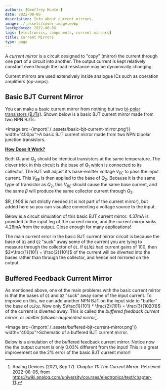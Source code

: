 ```yaml
---
authors: [Geoffrey Hunter]
date: 2022-08-06
description: Info about current mirrors.
image: ./_assets/cover-image.webp
lastUpdated: 2022-08-06
tags: [electronics, components, current mirrors]
title: Current Mirrors
type: page
---
```


A _current mirror_ is a circuit designed to "copy" (mirror) the current through one part of a circuit into another. The output current is kept relatively constant even though the load resistance may be dynamically changing.

Current mirrors are used extensively inside analogue ICs such as operation amplifiers (op-amps).

## Basic BJT Current Mirror

You can make a basic current mirror from nothing but two [bi-polar transistors (BJTs)](/electronics/components/transistors/bipolar-junction-transistors-bjts/). Shown below is a basic BJT current mirror made from two NPN BJTs:

<Image src={import('./_assets/basic-bjt-current-mirror.png')} width="400px">A basic BJT current mirror made from two NPN bipolar junction transistors.</Image>

**<u>How Does It Work?</u>**

Both $Q_1$ and $Q_2$ should be identical transistors at the same temperature. The clever trick in this circuit is the base of $Q_1$ which is connected to its collector. The BJT will adjust it's base-emitter voltage $V_{BE}$ to pass the input current. This  $V_{BE}$ is then applied to the base of $Q_2$. Because it is the same type of transistor as $Q_2$, this $V_{BE}$ should cause the same base current, and the same $\beta$ will produce the same collector current through $Q_2$.  

<Aside type="note">
$R_{IN}$ is not strictly needed (it is not part of the current mirror), but added here so you can visualize connecting a voltage source to the input.
</Aside>

Below is a circuit simulation of this basic BJT current mirror. 4.37mA is provided to the input leg of the current mirror, and the current mirror sinks 4.28mA from the output. Close enough for many applications!

<CircuitJs data="CQAgjCAMB0l3BWcMBMcUHYMGZIA4UA2ATmIxAUgoqoQFMBaMMAKABcKAWTkFPPCmBS9+UcGJiFs2MFmwYwhThkIJshZFQAmdAGYBDAK4AbNuwoqRAwvitiIDTtHWECRPtgQpsnDZOmyOApKKmoaYHAgOgYmZgBKgsKyGghC4NwSIJy0mTAILABOiby2qcIo2fbwLADuxRW0aSgIfrX1LfUYwpBtZbwdCBnNrXWDPHwCY-0jXOOiCJYTUCwA5sW4PH3YaBKrIDYCG-u221RnLPKNSZZ9aAIQ5wkHvJXPd5mVSGdQ0PmXxwIGgDeF1xOcgA" />

The main current error in the basic BJT current mirror circuit is because the base of `Q1` and `Q2` "suck" away some of the current you are tying to measure through the collector of `Q1`. If `Q1`/`Q2` had current gains of 100, then $2*\frac{1}{101} = \frac{2}{101}$ of the current will be diverted into the bases rather than through the collector, and hence not mirrored on the output. 

## Buffered Feedback Current Mirror

As mentioned above, one of the main problems with the basic current mirror is that the bases of `Q1` and `Q2` "suck" away some of the input current. To improve on this, we can add another NPN BJT on the input side to "buffer" the base of `Q1`/`Q2`. Now only $\frac{1}{101} * \frac{2}{101} = \frac{3}{10201}$ of the current is diverted away. This is called the _buffered feedback current mirror_, or _emitter follower augmented mirror_[^bib-analog-devices-current-mirror].

<Image src={import('./_assets/buffered-bjt-current-mirror.png')} width="400px">Schematic of a buffered BJT current mirror.</Image>

Below is a simulation of the buffered feedback current mirror. Notice now the the output current is only $0.03\%$ different from the input! This is a great improvement on the $2\%$ error of the basic BJT current mirror!

<CircuitJs data="CQAgjCAMB0l3BWcMBMcUHYMGZIA4UA2ATmIxAUgoqoQFMBaMMAKABcKAWTkFPPCmBS9+UcCAYwEfYihRDICbGmL4o0QrmybihTpEJhChZFQAmdAGYBDAK4AbNuwoYTfAYTXuxEBp2jautqQ2AjE2HjYPDCaITp6BkYmYHAgFjYOTgBKgsJCAghCILpiVPrUVJXQCCwATrngng1gsj7wLADuDSjlhcIoCCaQnd2D3RjCw10I3CIFrnNQLADmDbg8fSDKlUurngLrIPtbaKUs2Bi0RfnNTRCVLDnHPVTPaju9peo1F69e5c8JuIHhxNi8uDxwVRfNhoHh9BgwNhiGAZgYesQkFIZHIFEoVGoUuYrHZHCMZpDRBTeGMpt1etdWsMctS5BtZi1JmJPjspCwgA" />

[^bib-analog-devices-current-mirror]: Analog Devices (2021, Sep 17). _Chapter 11: The Current Mirror_. Retrieved 2022-08-06, from https://wiki.analog.com/university/courses/electronics/text/chapter-11.

